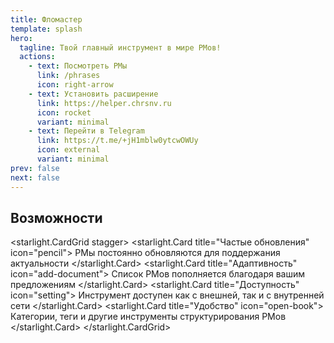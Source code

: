 ```yaml
---
title: Фломастер
template: splash
hero:
  tagline: Твой главный инструмент в мире РМов!
  actions:
    - text: Посмотреть РМы
      link: /phrases
      icon: right-arrow
    - text: Установить расширение
      link: https://helper.chrsnv.ru
      icon: rocket
      variant: minimal
    - text: Перейти в Telegram
      link: https://t.me/+jH1mblw0ytcwOWUy
      icon: external
      variant: minimal
prev: false
next: false
---
```


## Возможности

<starlight.CardGrid stagger>
  <starlight.Card title="Частые обновления" icon="pencil">
    РМы постоянно обновляются для поддержания актуальности
  </starlight.Card>
  <starlight.Card title="Адаптивность" icon="add-document">
    Список РМов пополняется благодаря вашим предложениям
  </starlight.Card>
  <starlight.Card title="Доступность" icon="setting">
    Инструмент доступен как с внешней, так и с внутренней сети
  </starlight.Card>
  <starlight.Card title="Удобство" icon="open-book">
    Категории, теги и другие инструменты структурирования РМов
  </starlight.Card>
</starlight.CardGrid>
